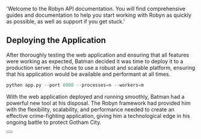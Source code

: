   'Welcome to the Robyn API documentation. You will find comprehensive guides and documentation to help you start working with Robyn as quickly as possible, as well as support if you get stuck.'


## Deploying the Application

After thoroughly testing the web application and ensuring that all features were working as expected, Batman decided it was time to deploy it to a production server. He chose to use a robust and scalable platform, ensuring that his application would be available and performant at all times.


```python {{ title: 'Deploying the Application' }}
python app.py --port 8000 --processes=n --workers=m
```

With the web application deployed and running smoothly, Batman had a powerful new tool at his disposal. The Robyn framework had provided him with the flexibility, scalability, and performance needed to create an effective crime-fighting application, giving him a technological edge in his ongoing battle to protect Gotham City.


<div className="not-prose">
  <Button
    href="/documentation/example_app/redirection"
    variant="text"
    arrow="right"
    children="Redirection"
  />
</div>



